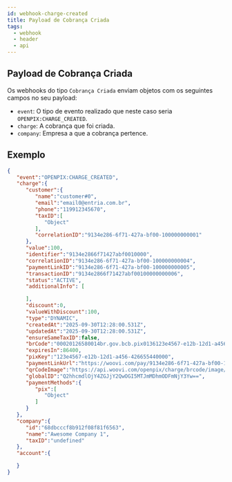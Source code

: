 ```yaml
---
id: webhook-charge-created
title: Payload de Cobrança Criada
tags:
  - webhook
  - header
  - api
---
```


## Payload de Cobrança Criada

Os webhooks do tipo `Cobrança Criada` enviam objetos com os seguintes campos no seu payload:

- `event`: O tipo de evento realizado que neste caso seria `OPENPIX:CHARGE_CREATED`.
- `charge`: A cobrança que foi criada.
- `company`: Empresa a que a cobrança pertence.

## Exemplo

```json
{
   "event":"OPENPIX:CHARGE_CREATED",
   "charge":{
      "customer":{
         "name":"customer#0",
         "email":"email0@entria.com.br",
         "phone":"119912345670",
         "taxID":[
            "Object"
         ],
         "correlationID":"9134e286-6f71-427a-bf00-100000000001"
      },
      "value":100,
      "identifier":"9134e2866f71427abf0010000",
      "correlationID":"9134e286-6f71-427a-bf00-100000000004",
      "paymentLinkID":"9134e286-6f71-427a-bf00-100000000005",
      "transactionID":"9134e2866f71427abf00100000000006",
      "status":"ACTIVE",
      "additionalInfo": [

      ],
      "discount":0,
      "valueWithDiscount":100,
      "type":"DYNAMIC",
      "createdAt":"2025-09-30T12:28:00.531Z",
      "updatedAt":"2025-09-30T12:28:00.531Z",
      "ensureSameTaxID":false,
      "brCode":"00020126580014br.gov.bcb.pix0136123e4567-e12b-12d1-a456-42665544000052040000530398654041.005802BR5915Call_me_Awesome6009Sao_Paulo622905259134e2866f71427abf001000063047029",
      "expiresIn":86400,
      "pixKey":"123e4567-e12b-12d1-a456-426655440000",
      "paymentLinkUrl":"https://woovi.com/pay/9134e286-6f71-427a-bf00-100000000005",
      "qrCodeImage":"https://api.woovi.com/openpix/charge/brcode/image/9134e286-6f71-427a-bf00-100000000005.png",
      "globalID":"Q2hhcmdlOjY4ZGJjY2QwOGI5MTJmMDhmODFmNjY3Yw==",
      "paymentMethods":{
         "pix":[
            "Object"
         ]
      }
   },
   "company":{
      "id":"68dbcccf8b912f08f81f6563",
      "name":"Awesome Company 1",
      "taxID":"undefined"
   },
   "account":{

   }
}
```
